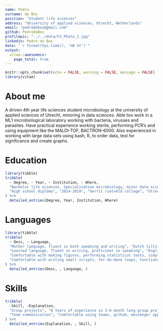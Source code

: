 ```yaml
---
name: Pedro
surname: de Bos
position: "Student life sciences"
address: "University of applied sciences, Utrecht, Netherlands"
email: "pedrodebos@gmail.com"
github: PedroDeBos
profilepic: "../../data/CV_Photo_2.jpg"
linkedin: Pedro de Bos
date: "`r format(Sys.time(), '%B %Y')`"
output: 
  vitae::awesomecv:
    page_total: true
---
```


```r
knitr::opts_chunk$set(echo = FALSE, warning = FALSE, message = FALSE)
library(vitae)
```

# About me
A driven 4th year life sciences student microbiology at the university of applied sciences of Utrecht, minoring in data sciences. Able too work in a ML1 microbiological laboratory working with bacteria, virusses and parasites. Have practical experience working sterile, performing PCR's and using equipment like the MALDI-TOF, BACTRON-6000. Also experienced in working with large data sets using bash, R, to order data, test for significance and create graphs.

# Education

```r
library(tibble)
tribble(
  ~ Degree, ~ Year, ~ Institution, ~ Where,
  "Bachelor life sciences. Specialisation microbiology, minor data sciences", "2019-present", "University of applied sciences", "Utrecht, Netherlands",
  "High school diploma", "2014-2019", "Gerrit rietveld college", "Utrecht, Netherlands"
) %>% 
  detailed_entries(Degree, Year, Institution, Where)
```

# Languages 
```` r
library(tibble)
tribble(
  ~ Desc, ~ Language,
  "Mother language, fluent in both speaking and writing", "Dutch [x][x][x][x][x]",
  "Learned language, fluent in writing, proficient in speaking", "English [x][x][x][x][.]",
  "Comfortable with making figures, performing statistical tests, simple analysises (RNAseq, metagenomics). Portfolio is available on pedrodebos.github.io", "R [x][x][x][.][.]",
  "Comfortable with writing small scripts, for-do-done loops, functions containing if/then statements", "bash [x][x][x][.][.]"
) %>%
  detailed_entries(Desc, , Language, )
````

# Skills

```r
tribble(
  ~Skill, ~Explanation,
  "Group projects", "8 Years of experience in 3-6 month long group projects",
  "Team communication", "Comfortable using teams, github, messenger apps for communication."
) %>%
  detailed_entries(Explanation, , Skill, )
```


